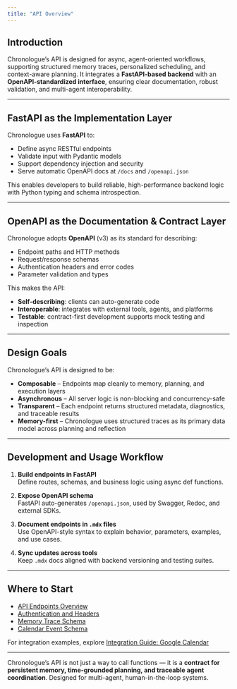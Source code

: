 ```yaml
---
title: "API Overview"
---
```


## Introduction

Chronologue’s API is designed for async, agent-oriented workflows, supporting structured memory traces, personalized scheduling, and context-aware planning. It integrates a **FastAPI-based backend** with an **OpenAPI-standardized interface**, ensuring clear documentation, robust validation, and multi-agent interoperability.

---

## FastAPI as the Implementation Layer

Chronologue uses **FastAPI** to:

- Define async RESTful endpoints  
- Validate input with Pydantic models  
- Support dependency injection and security  
- Serve automatic OpenAPI docs at `/docs` and `/openapi.json`  

This enables developers to build reliable, high-performance backend logic with Python typing and schema introspection.

---

## OpenAPI as the Documentation & Contract Layer

Chronologue adopts **OpenAPI** (v3) as its standard for describing:

- Endpoint paths and HTTP methods  
- Request/response schemas  
- Authentication headers and error codes  
- Parameter validation and types  

This makes the API:

- **Self-describing**: clients can auto-generate code  
- **Interoperable**: integrates with external tools, agents, and platforms  
- **Testable**: contract-first development supports mock testing and inspection  

---

## Design Goals

Chronologue’s API is designed to be:

- **Composable** – Endpoints map cleanly to memory, planning, and execution layers  
- **Asynchronous** – All server logic is non-blocking and concurrency-safe  
- **Transparent** – Each endpoint returns structured metadata, diagnostics, and traceable results  
- **Memory-first** – Chronologue uses structured traces as its primary data model across planning and reflection

---

## Development and Usage Workflow

1. **Build endpoints in FastAPI**  
   Define routes, schemas, and business logic using async def functions.

2. **Expose OpenAPI schema**  
   FastAPI auto-generates `/openapi.json`, used by Swagger, Redoc, and external SDKs.

3. **Document endpoints in `.mdx` files**  
   Use OpenAPI-style syntax to explain behavior, parameters, examples, and use cases.

4. **Sync updates across tools**  
   Keep `.mdx` docs aligned with backend versioning and testing suites.

---

## Where to Start

- [API Endpoints Overview](./api-endpoints-overview.mdx)  
- [Authentication and Headers](./authentication-and-headers.mdx)  
- [Memory Trace Schema](./memory-trace-schema.mdx)  
- [Calendar Event Schema](./calendar-event-schema.mdx)

For integration examples, explore [Integration Guide: Google Calendar](./integration-guide-google-calendar.mdx)

---

Chronologue’s API is not just a way to call functions — it is a **contract for persistent memory, time-grounded planning, and traceable agent coordination**. Designed for multi-agent, human-in-the-loop systems.
